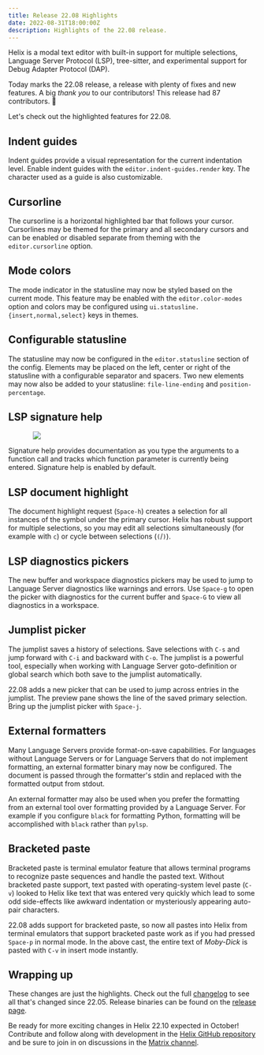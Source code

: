 ```yaml
---
title: Release 22.08 Highlights
date: 2022-08-31T18:00:00Z
description: Highlights of the 22.08 release.
---
```



Helix is a modal text editor with built-in support for multiple selections,
Language Server Protocol (LSP), tree-sitter, and experimental support for Debug
Adapter Protocol (DAP).

Today marks the 22.08 release, a release with plenty of fixes and new features.
A big _thank you_ to our contributors! This release had 87 contributors. 🎉

Let's check out the highlighted features for 22.08.

## Indent guides

<Asciinema src="/blog/indent-guides.cast" />

Indent guides provide a visual representation for the current indentation
level. Enable indent guides with the `editor.indent-guides.render` key.
The character used as a guide is also customizable.

## Cursorline

<Asciinema src="/blog/cursorline.cast" />

The cursorline is a horizontal highlighted bar that follows your cursor.
Cursorlines may be themed for the primary and all secondary cursors and
can be enabled or disabled separate from theming with the `editor.cursorline`
option.

## Mode colors

<Asciinema src="/blog/color-modes.cast" />

The mode indicator in the statusline may now be styled based on the current
mode. This feature may be enabled with the `editor.color-modes` option and
colors may be configured using `ui.statusline.{insert,normal,select}` keys
in themes.

## Configurable statusline

<Asciinema src="/blog/configurable-statusline.cast "/>

The statusline may now be configured in the `editor.statusline` section
of the config. Elements may be placed on the left, center or right of
the statusline with a configurable separator and spacers. Two new elements
may now also be added to your statusline: `file-line-ending` and
`position-percentage`.

## LSP signature help

<img src="/signature-help.gif" style="max-width: 80%; display: block; margin-left: auto; margin-right: auto"/>

Signature help provides documentation as you type the arguments to a function
call and tracks which function parameter is currently being entered. Signature
help is enabled by default.

## LSP document highlight

<Asciinema src="/blog/document-highlight.cast" />

The document highlight request (`Space-h`) creates a selection for all
instances of the symbol under the primary cursor. Helix has robust support for
multiple selections, so you may edit all selections simultaneously (for
example with `c`) or cycle between selections (`(`/`)`).

## LSP diagnostics pickers

<Asciinema src="/blog/diagnostic-picker.cast" />

The new buffer and workspace diagnostics pickers may be used to jump to
Language Server diagnostics like warnings and errors. Use `Space-g` to
open the picker with diagnostics for the current buffer and `Space-G`
to view all diagnostics in a workspace.

## Jumplist picker

<Asciinema src="/blog/jumplist-picker.cast" />

The jumplist saves a history of selections. Save selections with `C-s` and jump
forward with `C-i` and backward with `C-o`. The jumplist is a powerful tool,
especially when working with Language Server goto-definition or global search
which both save to the jumplist automatically.

22.08 adds a new picker that can be used to jump across entries in the jumplist.
The preview pane shows the line of the saved primary selection. Bring up the
jumplist picker with `Space-j`.

## External formatters

<Asciinema src="/blog/external-formatter.cast" />

Many Language Servers provide format-on-save capabilities. For languages
without Language Servers or for Language Servers that do not implement
formatting, an external formatter binary may now be configured. The document
is passed through the formatter's stdin and replaced with the formatted output
from stdout.

An external formatter may also be used when you prefer the formatting from an
external tool over formatting provided by a Language Server. For example if you
configure `black` for formatting Python, formatting will be accomplished with
`black` rather than `pylsp`.

## Bracketed paste

<Asciinema src="/blog/bracketed-paste.cast" />

Bracketed paste is terminal emulator feature that allows terminal programs to
recognize paste sequences and handle the pasted text. Without bracketed paste
support, text pasted with operating-system level paste (`C-v`) looked to Helix
like text that was entered very quickly which lead to some odd side-effects
like awkward indentation or mysteriously appearing auto-pair characters.

22.08 adds support for bracketed paste, so now all pastes into Helix from
terminal emulators that support bracketed paste work as if you had pressed
`Space-p` in normal mode. In the above cast, the entire text of _Moby-Dick_
is pasted with `C-v` in insert mode instantly.

## Wrapping up

These changes are just the highlights. Check out the full [changelog] to see
all that's changed since 22.05. Release binaries can be found on the [release
page].

Be ready for more exciting changes in Helix 22.10 expected in October!
Contribute and follow along with development in the
[Helix GitHub repository][helix-git] and be sure to join in on discussions in
the [Matrix channel][matrix].

[changelog]: https://github.com/helix-editor/helix/blob/master/CHANGELOG.md#2208-2022-08-31
[helix-git]: https://github.com/helix-editor/helix/
[matrix]: https://matrix.to/#/#helix-community:matrix.org
[release page]: https://github.com/helix-editor/helix/releases/tag/22.08
